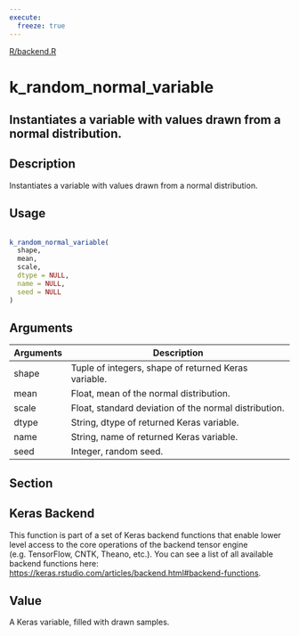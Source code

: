 ```yaml
---
execute:
  freeze: true
---
```


[R/backend.R](https://github.com/rstudio/keras//blob/main/R/backend.R#L2173) 

# k_random_normal_variable

## Instantiates a variable with values drawn from a normal distribution.

## Description
 Instantiates a variable with values drawn from a normal distribution. 


## Usage
```r
 
k_random_normal_variable( 
  shape, 
  mean, 
  scale, 
  dtype = NULL, 
  name = NULL, 
  seed = NULL 
) 
```

## Arguments
|Arguments|Description|
|---|---|
| shape | Tuple of integers, shape of returned Keras variable. |
| mean | Float, mean of the normal distribution. |
| scale | Float, standard deviation of the normal distribution. |
| dtype | String, dtype of returned Keras variable. |
| name | String, name of returned Keras variable. |
| seed | Integer, random seed. |


## Section

## Keras Backend

   This function is part of a set of Keras backend functions that enable lower level access to the core operations of the backend tensor engine (e.g. TensorFlow, CNTK, Theano, etc.).  You can see a list of all available backend functions here: [https://keras.rstudio.com/articles/backend.html#backend-functions](https://keras.rstudio.com/articles/backend.html#backend-functions). 

## Value
 A Keras variable, filled with drawn samples. 




